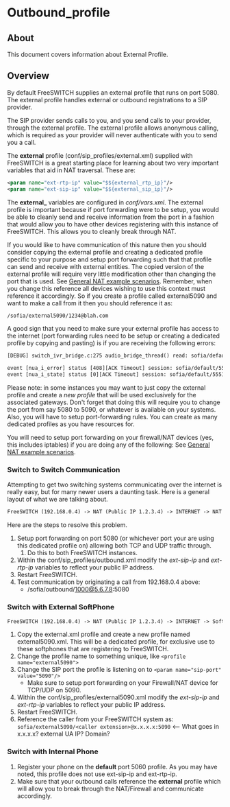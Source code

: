 
# Outbound_profile 

 

## About

This document covers information about External Profile.

## Overview

By default FreeSWITCH supplies an external profile that runs on port 5080\. The external profile handles external or outbound registrations to a SIP provider.

The SIP provider sends calls to you, and you send calls to your provider, through the external profile. The external profile allows anonymous calling, which is required as your provider will never authenticate with you to send you a call.

The **external** profile (conf/sip\_profiles/external.xml) supplied with FreeSWITCH is a great starting place for learning about two very important variables that aid in NAT traversal. These are:

```xml
<param name="ext-rtp-ip" value="$${external_rtp_ip}"/>
<param name="ext-sip-ip" value="$${external_sip_ip}"/>
```

The **external\_** variables are configured in _conf/vars.xml_. The external profile is important because if port forwarding were to be setup, you would be able to cleanly send and receive information from the port in a fashion that would allow you to have other devices registering with this instance of FreeSWITCH. This allows you to cleanly break through NAT.

If you would like to have communication of this nature then you should consider copying the external profile and creating a dedicated profile specific to your purpose and setup port forwarding such that that profile can send and receive with external entities. The copied version of the external profile will require very little modification other than changing the port that is used. See [General NAT example scenarios](https://wiki.freeswitch.org/wiki/General%5FNAT%5Fexample%5Fscenarios "General NAT example scenarios"). Remember, when you change this reference all devices wishing to use this context must reference it accordingly. So if you create a profile called external5090 and want to make a call from it then you should reference it as:

```xml
/sofia/external5090/1234@blah.com
```

A good sign that you need to make sure your external profile has access to the internet (port forwarding rules need to be setup or creating a dedicated profile by copying and pasting) is if you are receiving the following errors:

```xml
[DEBUG] switch_ivr_bridge.c:275 audio_bridge_thread() read: sofia/default/6191231234@sip.mySweetDomain.com Bad Frame.... Bubye!

event [nua_i_error] status [408][ACK Timeout] session: sofia/default/5551231234@x.x.x.x:5060
event [nua_i_state] status [0][ACK Timeout] session: sofia/default/5551231234@x.x.x.x:5060
```

Please note: in some instances you may want to just copy the external profile and create a _new profile_ that will be used exclusively for the associated gateways. Don't forget that doing this will require you to change the port from say 5080 to 5090, or whatever is available on your systems. Also, you will have to setup port-forwarding rules. You can create as many dedicated profiles as you have resources for.

You will need to setup port forwarding on your firewall/NAT devices (yes, this includes iptables) if you are doing any of the following: See [General NAT example scenarios](../../Networking/General-NAT-example-scenarios_13173280.mdx#scenario-1).

### Switch to Switch Communication

Attempting to get two switching systems communicating over the internet is really easy, but for many newer users a daunting task. Here is a general layout of what we are talking about.

```xml
FreeSWITCH (192.168.0.4) -> NAT (Public IP 1.2.3.4) -> INTERNET -> NAT (Public IP 5.6.7.8) -> FreeSWITCH (192.168.0.5)
```

Here are the steps to resolve this problem.

1. Setup port forwarding on port 5080 (or whichever port your are using this dedicated profile on) allowing both TCP and UDP traffic through.  
   1. Do this to both FreeSWITCH instances.
2. Within the conf/sip\_profiles/outbound.xml modify the _ext-sip-ip_ and _ext-rtp-ip_ variables to reflect your public IP address.
3. Restart FreeSWITCH.
4. Test communication by originating a call from 192.168.0.4 above:  
   * /sofia/outbound/1000@5.6.7.8:5080

### Switch with External SoftPhone

```xml
FreeSWITCH (192.168.0.4) -> NAT (Public IP 1.2.3.4) -> INTERNET -> Softphone Registering to FreeSWITCH
```

1. Copy the external.xml profile and create a new profile named external5090.xml. This will be a dedicated profile, for exclusive use to these softphones that are registering to FreeSWITCH.
2. Change the profile name to something unique, like `<profile name="external5090">`
3. Change the SIP port the profile is listening on to `<param name="sip-port" value="5090"/>`  
   * Make sure to setup port forwarding on your Firewall/NAT device for TCP/UDP on 5090.
4. Within the conf/sip\_profiles/external5090.xml modify the _ext-sip-ip_ and _ext-rtp-ip_ variables to reflect your public IP address.
5. Restart FreeSWITCH.
6. Reference the caller from your FreeSWITCH system as: `sofia/external5090/<caller extension>@x.x.x.x:5090` \<-- What goes in x.x.x.x? external UA IP? Domain?

### Switch with Internal Phone

1. Register your phone on the **default** port 5060 profile. As you may have noted, this profile does not use ext-sip-ip and ext-rtp-ip.
2. Make sure that your outbound calls reference the **external** profile which will allow you to break through the NAT/Firewall and communicate accordingly.


